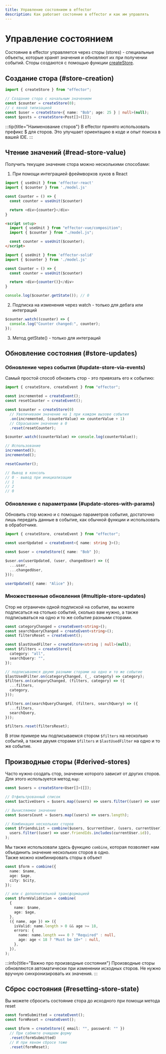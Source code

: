 ```yaml
---
title: Управление состоянием в effector
description: Как работает состояние в effector и как им управлять
---
```



# Управление состоянием

Состояние в effector управляется через сторы (stores) - специальные объекты, которые хранят значения и обновляют их при получении событий. Сторы создаются с помощью функции [createStore](/ru/api/effector/createStore).

## Создание стора (#store-creation)

```ts
import { createStore } from "effector";

// Создание стора с начальным значением
const $counter = createStore(0);
// с явной типизацией
const $user = createStore<{ name: "Bob"; age: 25 } | null>(null);
const $posts = createStore<Post[]>([]);
```

:::tip{title="Наименование сторов"}
В effector принято использовать префикс $ для сторов. Это улучшает ориентацию в коде и опыт поиска в вашей IDE.
:::

## Чтение значений (#read-store-value)

Получить текущее значение стора можно несколькими способами:

1. При помощи интеграцией фреймворков хуков в React

<Tabs>
  <TabItem label="React">

```ts
import { useUnit } from 'effector-react'
import { $counter } from './model.js'

const Counter = () => {
  const counter = useUnit($counter)

  return <div>{counter}</div>
}
```

  </TabItem>
  <TabItem label="Vue">

```html
<script setup>
  import { useUnit } from "effector-vue/composition";
  import { $counter } from "./model.js";

  const counter = useUnit($counter);
</script>
```

  </TabItem>
  <TabItem label="Solid">

```ts
import { useUnit } from 'effector-solid'
import { $counter } from './model.js'

const Counter = () => {
  const counter = useUnit($counter)

  return <div>{counter()}</div>
}
```

  </TabItem>
</Tabs>

```ts
console.log($counter.getState()); // 0
```

2. Подписка на изменения через watch - только для дебага или интеграций

```ts
$counter.watch((counter) => {
  console.log("Counter changed:", counter);
});
```

3. Метод getState() - только для интеграций

## Обновление состояния (#store-updates)

### Обновление через события (#update-store-via-events)

Самый простой способ обновить стор - это привязать его к событию:

```ts
import { createStore, createEvent } from "effector";

const incremented = createEvent();
const resetCounter = createEvent();

const $counter = createStore(0)
  // Увеличиваем значение на 1 при каждом вызове события
  .on(incremented, (counterValue) => counterValue + 1)
  // Сбрасываем значение в 0
  .reset(resetCounter);

$counter.watch((counterValue) => console.log(counterValue));

// Использование
incremented();
incremented();

resetCounter();

// Вывод в консоль
// 0 - вывод при инициализации
// 1
// 2
// 0
```

### Обновление с параметрами (#update-stores-with-params)

Обновить стор можно и с помощью параметров события, достаточно лишь передать данные в событие, как обычной функции и использовать в обработчике.

```ts
import { createStore, createEvent } from "effector";

const userUpdated = createEvent<{ name: string }>();

const $user = createStore({ name: "Bob" });

$user.on(userUpdated, (user, changedUser) => ({
  ...user,
  ...changedUser,
}));

userUpdated({ name: "Alice" });
```

### Множественные обновления (#multiple-store-updates)

Стор не ограничен одной подпиской на событие, вы можете подписаться на столько событий, сколько вам нужно, а также подписываться на одно и то же событие разными сторами.

```ts
const categoryChanged = createEvent<string>();
const searchQueryChanged = createEvent<string>();
const filtersReset = createEvent();

const $lastUsedFilter = createStore<string | null>(null);
const $filters = createStore({
  category: "all",
  searchQuery: "",
});

// подписываемся двумя разными сторами на одно и то же событие
$lastUsedFilter.on(categoryChanged, (_, categoty) => category);
$filters.on(categoryChanged, (filters, category) => ({
  ...filters,
  category,
}));

$filters.on(searchQueryChanged, (filters, searchQuery) => ({
  ...filters,
  searchQuery,
}));

$filters.reset(filtersReset);
```

В этом примере мы подписываемся стором `$filters` на несколько событий, а также двумя сторами `$filters` и `$lastUsedFilter` на одно и то же событие.

## Производные сторы (#derived-stores)

Часто нужно создать стор, значение которого зависит от других сторов. Для этого используется метод `map`:

```ts
const $users = createStore<User[]>([]);

// Отфильтрованный список
const $activeUsers = $users.map((users) => users.filter((user) => user.active));

// Вычисляемое значение
const $usersCount = $users.map((users) => users.length);

// Комбинация нескольких сторов
const $friendsList = combine($users, $currentUser, (users, currentUser) =>
  users.filter((user) => user.friendIds.includes(currentUser.id)),
);
```

Мы также использовали здесь функцию `combine`, которая позволяет нам объединить значение нескольких сторов в одно.<br/>
Также можно комбинировать сторы в объект

```ts
const $form = combine({
  name: $name,
  age: $age,
  city: $city,
});

// или с дополнительной трансформацией
const $formValidation = combine(
  {
    name: $name,
    age: $age,
  },
  ({ name, age }) => ({
    isValid: name.length > 0 && age >= 18,
    errors: {
      name: name.length === 0 ? "Required" : null,
      age: age < 18 ? "Must be 18+" : null,
    },
  }),
);
```

:::info{title="Важно про производные состояния"}
Производные сторы обновляются автоматически при изменении исходных сторов. Не нужно вручную синхронизировать их значения.
:::

## Сброс состояния (#resetting-store-state)

Вы можете сбросить состояние стора до исходного при помощи метода reset

```ts
const formSubmitted = createEvent();
const formReset = createEvent();

const $form = createStore({ email: "", password: "" })
  // При сабмите очищаем форму
  .reset(formSubmitted)
  // И при явном сбросе тоже
  .reset(formReset);
```
